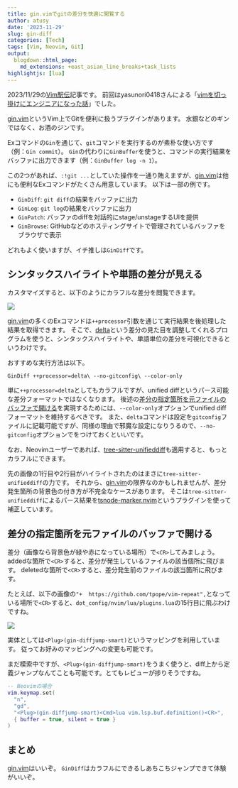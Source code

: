 ```yaml
---
title: gin.vimでgitの差分を快適に閲覧する
author: atusy
date: '2023-11-29'
slug: gin-diff
categories: [Tech]
tags: [Vim, Neovim, Git]
output:
  blogdown::html_page:
    md_extensions: +east_asian_line_breaks+task_lists
highlightjs: [lua]
---
```


2023/11/29の[Vim駅伝](https://vim-jp.org/ekiden/)記事です。
前回はyasunori0418さんによる「[vimを切っ掛けにエンジニアになった話](https://zenn.dev/vim_jp/articles/0002-engineer_with_vim)」でした。

[gin.vim]というVim上でGitを便利に扱うプラグインがあります。
水銀などのギンではなく、お酒のジンです。

Exコマンドの`Gin`を通じて、`git`コマンドを実行するのが素朴な使い方です（例：`Gin commit`）。
`Gin`の代わりに`GinBuffer`を使うと、コマンドの実行結果をバッファに出力できます（例：`GinBuffer log -n 1`）。

この2つがあれば、`:!git ...`としていた操作を一通り賄えますが、[gin.vim]は他にも便利なExコマンドがたくさん用意しています。
以下は一部の例です。

- `GinDiff`: `git diff`の結果をバッファに出力
- `GinLog`: `git log`の結果をバッファに出力
- `GinPatch`: バッファのdiffを対話的にstage/unstageするUIを提供
- `GinBrowse`: GitHubなどのホスティングサイトで管理されているバッファをブラウザで表示

どれもよく使いますが、イチ推しは`GinDiff`です。

## シンタックスハイライトや単語の差分が見える

カスタマイズすると、以下のようにカラフルな差分を閲覧できます。

![](images/gin-diff-customized.png)

[gin.vim]の多くのExコマンドは`++processor`引数を通じて実行結果を後処理した結果を取得できます。
そこで、[delta](https://github.com/dandavison/delta)という差分の見た目を調整してくれるプログラムを使うと、シンタックスハイライトや、単語単位の差分を可視化できるというわけです。

おすすめな実行方法は以下。

``` vim
GinDiff ++processor=delta\ --no-gitconfig\ --color-only
```

単に`++processor=delta`としてもカラフルですが、unified diffというパース可能な差分フォーマットではなくなります。
後述の[差分の指定箇所を元ファイルのバッファで開ける](#差分の指定箇所を元ファイルのバッファで開ける)を実現するためには、`--color-only`オプションでunified diffフォーマットを維持するべきです。
また、`delta`コマンドは設定を`gitconfig`ファイルに記載可能ですが、同様の理由で邪魔な設定になりうるので、`--no-gitconfig`オプションでをつけておくといいです。

なお、Neovimユーザーであれば、[tree-sitter-unifieddiff](https://github.com/monaqa/tree-sitter-unifieddiff)も適用すると、もっとカラフルにできます。

先の画像の1行目や2行目がハイライトされたのはまさに`tree-sitter-unifieddiff`の力です。
それから、[gin.vim]の限界なのかもしれませんが、差分発生箇所の背景色の付き方が不完全なケースがあります。
そこは`tree-sitter-unifieddiff`によるパース結果を[tsnode-marker.nvim](https://github.com/atusy/tsnode-marker.nvim)というプラグインを使って補正しています。

## 差分の指定箇所を元ファイルのバッファで開ける

差分（画像なら背景色が緑や赤になっている場所）で`<CR>`してみましょう。
addedな箇所で`<CR>`すると、差分が発生しているファイルの該当個所に飛びます。
deletedな箇所で`<CR>`すると、差分発生前のファイルの該当箇所に飛びます。

たとえば、以下の画像の`"+  https://github.com/tpope/vim-repeat",`となっている場所で`<CR>`すると、`dot_config/nvim/lua/plugins.lua`の15行目に飛ぶわけですね。

![](images/gin-diff-customized.png)

実体としては`<Plug>(gin-diffjump-smart)`というマッピングを利用しています。
従ってお好みのマッピングへの変更も可能です。

まだ模索中ですが、`<Plug>(gin-diffjump-smart)`をうまく使うと、diff上から定義ジャンプなんてことも可能です。とてもレビューが捗りそうですね。

``` lua
-- Neovimの場合
vim.keymap.set(
  "n",
  "gd",
  "<Plug>(gin-diffjump-smart)<Cmd>lua vim.lsp.buf.definition()<CR>",
  { buffer = true, silent = true }
)
```

## まとめ

[gin.vim]はいいぞ。
`GinDiff`はカラフルにできるしあちこちジャンプできて体験がいいぞ。


[gin.vim]: https://github.com/lambdalisue/gin.vim
